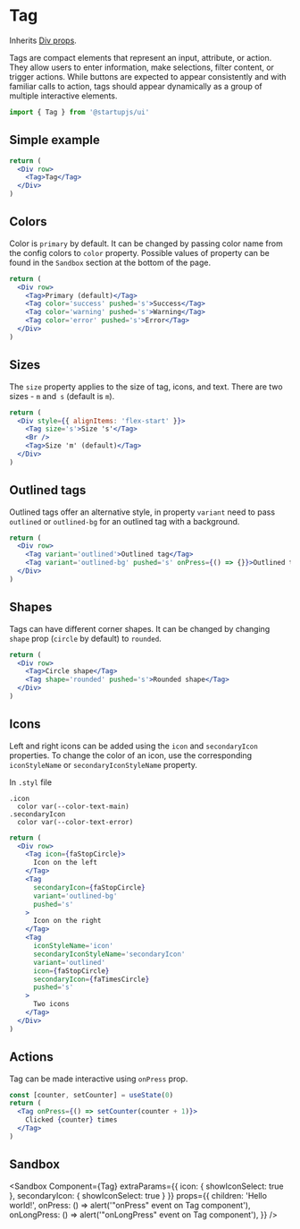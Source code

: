 
# Tag

Inherits [Div props](/docs/components/Div).

Tags are compact elements that represent an input, attribute, or action. They allow users to enter information, make selections, filter content, or trigger actions. While buttons are expected to appear consistently and with familiar calls to action, tags should appear dynamically as a group of multiple interactive elements.

```jsx
import { Tag } from '@startupjs/ui'
```

## Simple example

```jsx example
return (
  <Div row>
    <Tag>Tag</Tag>
  </Div>
)
```

## Colors

Color is `primary` by default. It can be changed by passing color name from the config colors to `color` property. Possible values of property can be found in the `Sandbox` section at the bottom of the page.

```jsx example
return (
  <Div row>
    <Tag>Primary (default)</Tag>
    <Tag color='success' pushed='s'>Success</Tag>
    <Tag color='warning' pushed='s'>Warning</Tag>
    <Tag color='error' pushed='s'>Error</Tag>
  </Div>
)
```

## Sizes

The `size` property applies to the size of tag, icons, and text. There are two sizes - `m` and` s` (default is `m`).

```jsx example
return (
  <Div style={{ alignItems: 'flex-start' }}>
    <Tag size='s'>Size 's'</Tag>
    <Br />
    <Tag>Size 'm' (default)</Tag>
  </Div>
)
```

## Outlined tags

Outlined tags offer an alternative style, in property `variant` need to pass `outlined` or `outlined-bg` for an outlined tag with a background.

```jsx example
return (
  <Div row>
    <Tag variant='outlined'>Outlined tag</Tag>
    <Tag variant='outlined-bg' pushed='s' onPress={() => {}}>Outlined tag with a background</Tag>
  </Div>
)
```

## Shapes

Tags can have different corner shapes. It can be changed by changing `shape` prop (`circle` by default) to `rounded`.

```jsx example
return (
  <Div row>
    <Tag>Circle shape</Tag>
    <Tag shape='rounded' pushed='s'>Rounded shape</Tag>
  </Div>
)
```

## Icons

Left and right icons can be added using the `icon` and `secondaryIcon` properties. To change the color of an icon, use the corresponding `iconStyleName` or `secondaryIconStyleName` property.

In `.styl` file
```stylus
.icon
  color var(--color-text-main)
.secondaryIcon
  color var(--color-text-error)
```

```jsx example
return (
  <Div row>
    <Tag icon={faStopCircle}>
      Icon on the left
    </Tag>
    <Tag
      secondaryIcon={faStopCircle}
      variant='outlined-bg'
      pushed='s'
    >
      Icon on the right
    </Tag>
    <Tag
      iconStyleName='icon'
      secondaryIconStyleName='secondaryIcon'
      variant='outlined'
      icon={faStopCircle}
      secondaryIcon={faTimesCircle}
      pushed='s'
    >
      Two icons
    </Tag>
  </Div>
)
```

## Actions
Tag can be made interactive using `onPress` prop.

```jsx example
const [counter, setCounter] = useState(0)
return (
  <Tag onPress={() => setCounter(counter + 1)}>
    Clicked {counter} times
  </Tag>
)
```

## Sandbox

<Sandbox
  Component={Tag}
  extraParams={{
    icon: { showIconSelect: true },
    secondaryIcon: { showIconSelect: true }
  }}
  props={{
    children: 'Hello world!',
    onPress: () => alert('"onPress" event on Tag component'),
    onLongPress: () => alert('"onLongPress" event on Tag component'),
  }}
/>
